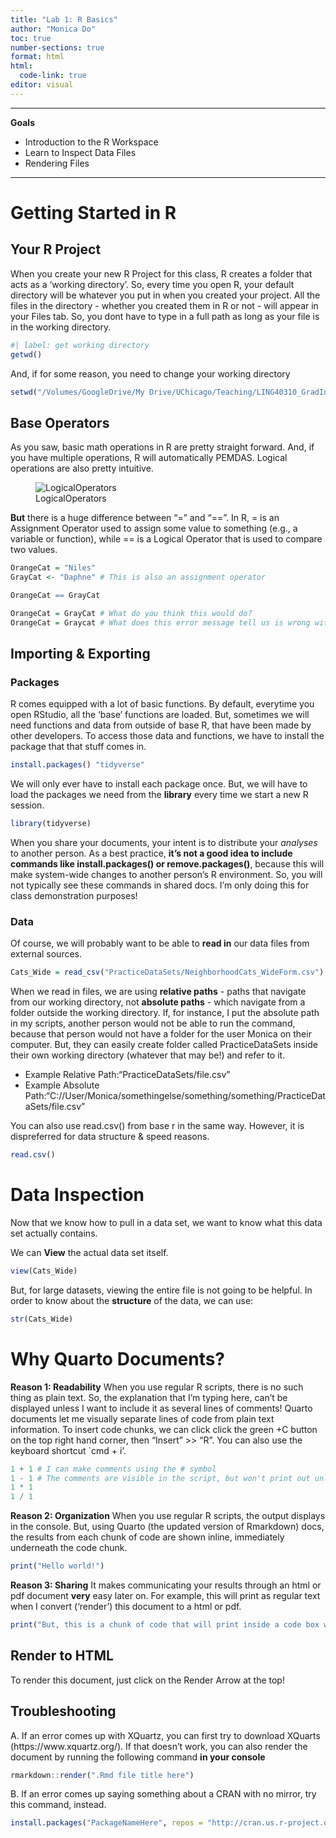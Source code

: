 ```yaml
---
title: "Lab 1: R Basics"
author: "Monica Do"
toc: true
number-sections: true
format: html
html:
  code-link: true
editor: visual
---
```


------------------------------------------------------------------------

**Goals**

-   Introduction to the R Workspace
-   Learn to Inspect Data Files
-   Rendering Files

------------------------------------------------------------------------

# Getting Started in R

## Your R Project

When you create your new R Project for this class, R creates a folder that acts as a 'working directory'. So, every time you open R, your default directory will be whatever you put in when you created your project. All the files in the directory - whether you created them in R or not - will appear in your Files tab. So, you dont have to type in a full path as long as your file is in the working directory.

```r
#| label: get working directory
getwd()
```

And, if for some reason, you need to change your working directory

```r
setwd("/Volumes/GoogleDrive/My Drive/UChicago/Teaching/LING40310_GradIntroExperimentalMethods/Labs&Homework")
```

## Base Operators

As you saw, basic math operations in R are pretty straight forward. And, if you have multiple operations, R will automatically PEMDAS. Logical operations are also pretty intuitive.

![LogicalOperators](Images/LogicalOperators.png)

**But** there is a huge difference between "=" and "==". In R, = is an Assignment Operator used to assign some value to something (e.g., a variable or function), while == is a Logical Operator that is used to compare two values.

```r
OrangeCat = "Niles" 
GrayCat <- "Daphne" # This is also an assignment operator

OrangeCat == GrayCat
```

```r
OrangeCat = GrayCat # What do you think this would do?
OrangeCat = Graycat # What does this error message tell us is wrong with the code? 
```

## Importing & Exporting

### Packages

R comes equipped with a lot of basic functions. By default, everytime you open RStudio, all the 'base' functions are loaded. But, sometimes we will need functions and data from outside of base R, that have been made by other developers. To access those data and functions, we have to install the package that that stuff comes in.

```r
install.packages() "tidyverse"
```

We will only ever have to install each package once. But, we will have to load the packages we need from the **library** every time we start a new R session.

```r
library(tidyverse)
```

::: callout-note
When you share your documents, your intent is to distribute your *analyses* to another person. As a best practice, **it's not a good idea to include commands like install.packages() or remove.packages()**, because this will make system-wide changes to another person's R environment. So, you will not typically see these commands in shared docs. I'm only doing this for class demonstration purposes!
:::

### Data

Of course, we will probably want to be able to **read in** our data files from external sources.

```r
Cats_Wide = read_csv("PracticeDataSets/NeighborhoodCats_WideForm.csv")

```

::: callout-tip
When we read in files, we are using **relative paths** - paths that navigate from our working directory, not **absolute paths** - which navigate from a folder outside the working directory. If, for instance, I put the absolute path in my scripts, another person would not be able to run the command, because that person would not have a folder for the user Monica on their computer. But, they can easily create folder called PracticeDataSets inside their own working directory (whatever that may be!) and refer to it.

-   Example Relative Path:"PracticeDataSets/file.csv"
-   Example Absolute Path:"C://User/Monica/somethingelse/something/something/PracticeDataSets/file.csv"
:::

You can also use read.csv() from base r in the same way. However, it is dispreferred for data structure & speed reasons.

```r
read.csv()
```

# Data Inspection

Now that we know how to pull in a data set, we want to know what this data set actually contains.

We can **View** the actual data set itself.

```r
view(Cats_Wide)
```

But, for large datasets, viewing the entire file is not going to be helpful. In order to know about the **structure** of the data, we can use:

```r
str(Cats_Wide)
```

# Why Quarto Documents?

**Reason 1: Readability** When you use regular R scripts, there is no such thing as plain text. So, the explanation that I'm typing here, can't be displayed unless I want to include it as several lines of comments! Quarto documents let me visually separate lines of code from plain text information. To insert code chunks, we can click click the green +C button on the top right hand corner, then "Insert" \>\> "R". You can also use the keyboard shortcut \`cmd + i'.

```r
1 + 1 # I can make comments using the # symbol
1 - 1 # The comments are visible in the script, but won't print out unless I print the code
1 * 1
1 / 1
```

**Reason 2: Organization** When you use regular R scripts, the output displays in the console. But, using Quarto (the updated version of Rmarkdown) docs, the results from each chunk of code are shown inline, immediately underneath the code chunk.

```r
print("Hello world!")
```

**Reason 3: Sharing** It makes communicating your results through an html or pdf document **very** easy later on. For example, this will print as regular text when I convert ('render') this document to a html or pdf.

```r
print("But, this is a chunk of code that will print inside a code box when I convert the document")
```

## Render to HTML

To render this document, just click on the Render Arrow at the top!

## Troubleshooting

A. If an error comes up with XQuartz, you can first try to download XQuarts (https://www.xquartz.org/). If that doesn't work, you can also render the document by running the following command **in your console**

```r
rmarkdown::render(".Rmd file title here")
```

B. If an error comes up saying something about a CRAN with no mirror, try this command, instead.

```r
install.packages("PackageNameHere", repos = "http://cran.us.r-project.org")
```
